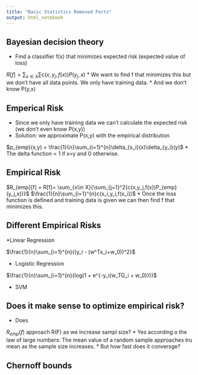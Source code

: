 ```yaml
---
title: "Basic Statistics Removed Parts"
output: html_notebook
---
```


## Bayesian decision theory
* Find a classifier f(x) that minimizes expected risk (expected value of loss)

$R[f]= \sum_{x\in X}{\sum{c(x,y_j,f(x))P(y_j,x)}}$
* We want to find f that minimizes this but we don't have all data points.  We only have training data.
* And we don't know P(y,x)

## Emperical Risk
* Since we only have training data we can't calculate the expected risk (we don't even know P(x,y))
* Solution: we approximate P(x,y) with the empirical distribution

$p_{emp}(x,y) = \frac{1}{n}\sum_{i=1}^{n}\delta_{x_i}(x)\delta_{y_i}(y)$
* The delta function = 1 if x=y and 0 otherwise.

## Empirical Risk

$R_{emp}[f] = R[f]= \sum_{x\in X}{\sum_{j=1}^2{c(x,y_j,f(x))P_{emp}(y_j,x)}}$
$\frac{1}{n}\sum_{i=1}^{n}c(x_i,y_i,f(x_i))$
* Once the loss function is defined and training data is given we can then find f that minimizes this.

## Different Empirical Risks
*Linear Regression

$\frac{1}{n}\sum_{i=1}^{n}{(y_i - (w^Tx_i+w_0))^2}$

* Logistic Regression

$\frac{1}{n}\sum_{i=1}^{n}{log(1 + e^{-y_i(w_TG_i + w_0)})}$

* SVM

## Does it make sense to optimize empirical risk?

* Does 

$R_{emp}(f)$
approach R(F) as we increase sampl size?
* Yes according o the law of large numbers: The mean value of a random sample approaches tru mean as the 
sample size increases.
* But how fast does it conversge?

## Chernoff bounds

